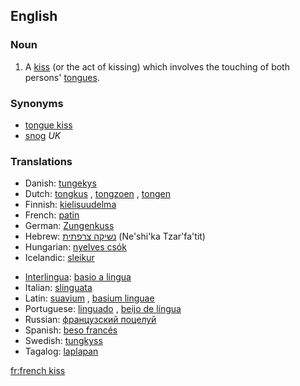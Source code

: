 ==English==

===Noun===
{{en-noun|sg=[[french]] [[kiss]]|es}}

# A [[kiss]] (or the act of kissing) which involves the touching of both persons' [[tongue]]s.

===Synonyms===
*[[tongue kiss]]
*[[snog]] ''UK''

===Translations===
{{rfc-level|Translations at L3+ (AutoFormat would have corrected level of Synonyms)}}
{{trans-top|tongue kiss}}
*Danish: [[tungekys]]
*Dutch: [[tongkus]] {{m}}, [[tongzoen]] {{m}}, [[tongen]]
*Finnish: [[kielisuudelma]]
*French: [[patin]] {{m}}
*German: [[Zungenkuss]] {{m}}
*Hebrew: [[נשיקה צרפתית]] (Ne'shi'ka Tzar'fa'tit)
*Hungarian: [[nyelves csók]]
*Icelandic: [[sleikur]] {{m}}
{{trans-mid}}
*[[Interlingua]]: [[basio a lingua]]
*Italian: [[slinguata]] {{f}}
*Latin: [[suavium]] {{n}}, [[basium linguae]] {{n}}
*Portuguese: [[linguado]] {{m}}, [[beijo de língua]] {{m}}
*Russian: [[французский поцелуй]] {{m}}
*Spanish: [[beso francés]] {{m}}
*Swedish: [[tungkyss]] {{c}}
*Tagalog: [[laplapan]] 
{{trans-bottom}}

[[fr:french kiss]]